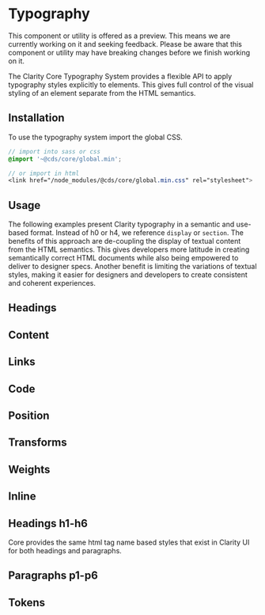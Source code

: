 
<Meta title="Foundation/Typography/Getting Started" />

# Typography

<cds-alert-group status="warning" cds-layout="m-b:lg">
  <cds-alert>
    This component or utility is offered as a preview. This means we are currently working on it and seeking feedback.
    Please be aware that this component or utility may have breaking changes before we finish working on it.
  </cds-alert>
</cds-alert-group>

The Clarity Core Typography System provides a flexible API to apply typography
styles explicitly to elements. This gives full control of the visual styling of
an element separate from the HTML semantics.

## Installation

To use the typography system import the global CSS.

```scss
// import into sass or css
@import '~@cds/core/global.min';

// or import in html
<link href="/node_modules/@cds/core/global.min.css" rel="stylesheet">
```

## Usage

The following examples present Clarity typography in a semantic and use-based format.
Instead of h0 or h4, we reference `display` or `section`. The benefits of this approach
are de-coupling the display of textual content from the HTML semantics. This gives
developers more latitude in creating semantically correct HTML documents while also
being empowered to deliver to designer specs. Another benefit is limiting the
variations of textual styles, making it easier for designers and developers to
create consistent and coherent experiences.

## Headings

<Preview>
  <Story id="foundation-typography-stories--headings" />
</Preview>

## Content

<Preview>
  <Story id="foundation-typography-stories--content" />
</Preview>

## Links

<Preview>
  <Story id="foundation-typography-stories--links" />
</Preview>

## Code

<Preview>
  <Story id="foundation-typography-stories--code" />
</Preview>

## Position

<Preview>
  <Story id="foundation-typography-stories--position" />
</Preview>

## Transforms

<Preview>
  <Story id="foundation-typography-stories--transforms" />
</Preview>

## Weights

<Preview>
  <Story id="foundation-typography-stories--weights" />
</Preview>

## Inline

<Preview>
  <Story id="foundation-typography-stories--inline" />
</Preview>

## Headings h1-h6

Core provides the same html tag name based styles that exist in Clarity UI for
both headings and paragraphs.

<Preview>
  <Story id="foundation-typography-stories--legacy-headers" />
</Preview>

## Paragraphs p1-p6

<Preview>
  <Story id="foundation-typography-stories--legacy-paragraphs" />
</Preview>

## Tokens

<Preview>
  <Story id="foundation-design-tokens-stories--typography" />
</Preview>
